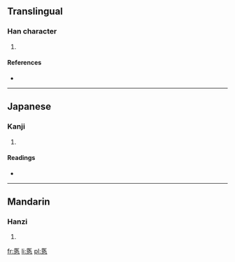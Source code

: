 ==Translingual==

===Han character===
{{Han char|rn=61|rad=心|as=07|sn=11|four=|canj=尸大心 (SKP)}}

# {{defn|Han|sort=心07}}

====References====
* {{Han ref|kx=0387.250|dkj=10666|dj=0720.070|hdz=42300.030|uh=6098|ud=24728}}

----

==Japanese==

===Kanji===
{{ja-kanji|grade=|rs=心07}}

# {{defn|Japanese|sort=心07}}

====Readings====
* {{ja-readings|on=[[い]] (i), [[えい]] (ei)|kun=[[つまびらか]] (tsumabiraka), [[うやうやしい]] (uyauyashii)}}

----

==Mandarin==

===Hanzi===
{{cmn-hanzi|pin=[[huī]] ([[hui1]]), [[lǐ]] ([[li3]]), [[yī]] ([[yi1]])|wg=hui<sup>1</sup>, li<sup>3</sup>, i<sup>1</sup>}}

# {{defn|Mandarin|sort=心07}}

[[fr:悘]]
[[li:悘]]
[[pl:悘]]